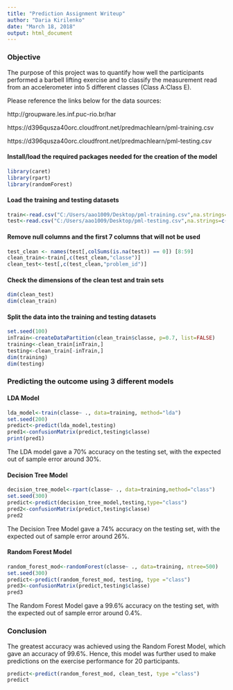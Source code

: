 ---
title: "Prediction Assignment Writeup"
author: "Daria Kirilenko"
date: "March 18, 2018"
output: html_document
---
### Objective

The purpose of this project was to quantify how well the participants performed a barbell lifting exercise and to classify the measurement read from an accelerometer into 5 different classes (Class A:Class E). 


Please reference the links below for the data sources:

http://groupware.les.inf.puc-rio.br/har

https://d396qusza40orc.cloudfront.net/predmachlearn/pml-training.csv

https://d396qusza40orc.cloudfront.net/predmachlearn/pml-testing.csv

#### Install/load the required packages needed for the creation of the model
```r
library(caret)
library(rpart)
library(randomForest)
```

#### Load the training and testing datasets
```{r, message=FALSE}
train<-read.csv("C:/Users/aao1009/Desktop/pml-training.csv",na.strings=c("NA","#DIV/0!",""))
test<-read.csv("C:/Users/aao1009/Desktop/pml-testing.csv",na.strings=c("NA","#DIV/0!",""))
```

#### Remove null columns and the first 7 columns that will not be used
```{r, echo=TRUE}
test_clean <- names(test[,colSums(is.na(test)) == 0]) [8:59]
clean_train<-train[,c(test_clean,"classe")]
clean_test<-test[,c(test_clean,"problem_id")]
```

#### Check the dimensions of the clean test and train sets
```{r, echo=TRUE}
dim(clean_test)
dim(clean_train)
```

#### Split the data into the training and testing datasets
```{r, echo=TRUE}
set.seed(100)
inTrain<-createDataPartition(clean_train$classe, p=0.7, list=FALSE)
training<-clean_train[inTrain,]
testing<-clean_train[-inTrain,]
dim(training)
dim(testing)
```

### Predicting the outcome using 3 different models

#### LDA Model
```{r, echo=TRUE}
lda_model<-train(classe~ ., data=training, method="lda")
set.seed(200)
predict<-predict(lda_model,testing)
pred1<-confusionMatrix(predict,testing$classe)
print(pred1)
```

The LDA model gave a 70% accuracy on the testing set, with the expected out of sample error around 30%.

#### Decision Tree Model
```{r, echo=TRUE}
decision_tree_model<-rpart(classe~ ., data=training,method="class")
set.seed(300)
predict<-predict(decision_tree_model,testing,type="class")
pred2<-confusionMatrix(predict,testing$classe)
pred2
```
The Decision Tree Model gave a 74% accuracy on the testing set, with the expected out of sample error around 26%.

#### Random Forest Model
```{r, echo=TRUE}
random_forest_mod<-randomForest(classe~ ., data=training, ntree=500)
set.seed(300)
predict<-predict(random_forest_mod, testing, type ="class")
pred3<-confusionMatrix(predict,testing$classe)
pred3
```
The Random Forest Model gave a 99.6% accuracy on the testing set, with the expected out of sample error around 0.4%.

### Conclusion

The greatest accuracy was achieved using the Random Forest Model, which gave an accuracy of 99.6%. Hence, this model was further used to make predictions on the exercise performance for 20 participants.

```{r, echo=TRUE}
predict<-predict(random_forest_mod, clean_test, type ="class")
predict
```
